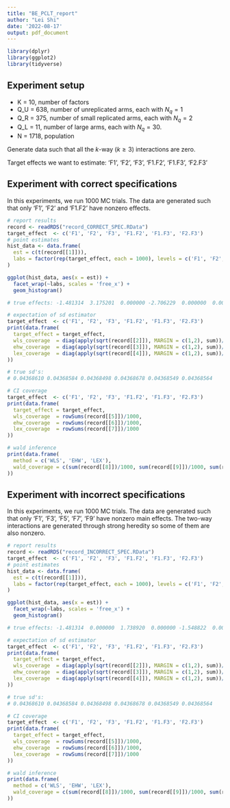 ```yaml
---
title: "BE_PCLT_report"
author: "Lei Shi"
date: '2022-08-17'
output: pdf_document
---
```


```r
library(dplyr)
library(ggplot2)
library(tidyverse)
```


## Experiment setup

- K = 10, number of factors
- Q_U = 638, number of unreplicated arms, each with $N_q = 1$
- Q_R = 375, number of small replicated arms, each with $N_q = 2$
- Q_L = 11, number of large arms, each with $N_q = 30$.
- N = 1718, population

Generate data such that all the $k$-way ($k\ge 3$) interactions are zero.

Target effects we want to estimate: 'F1', 'F2', 'F3', 'F1.F2', 'F1.F3', 'F2.F3'


## Experiment with correct specifications

In this experiments, we run 1000 MC trials. The data are generated such that only 'F1', 'F2' and 'F1.F2' have nonzero effects.


```r
# report results
record <- readRDS("record_CORRECT_SPEC.RData")
target_effect  <- c('F1', 'F2', 'F3', 'F1.F2', 'F1.F3', 'F2.F3')
# point estimates
hist_data <- data.frame(
  est = c(t(record[[1]])),
  labs = factor(rep(target_effect, each = 1000), levels = c('F1', 'F2', 'F3', 'F1.F2', 'F1.F3', 'F2.F3'))
)

ggplot(hist_data, aes(x = est)) + 
  facet_wrap(~labs, scales = 'free_x') +
  geom_histogram()

# true effects: -1.481314  3.175201  0.000000 -2.706229  0.000000  0.000000
```

```r
# expectation of sd estimator
target_effect  <- c('F1', 'F2', 'F3', 'F1.F2', 'F1.F3', 'F2.F3')
print(data.frame(
  target_effect = target_effect,
  wls_coverage  = diag(apply(sqrt(record[[2]]), MARGIN = c(1,2), sum))/1000,
  ehw_coverage  = diag(apply(sqrt(record[[3]]), MARGIN = c(1,2), sum))/1000,
  lex_coverage  = diag(apply(sqrt(record[[4]]), MARGIN = c(1,2), sum))/1000
))

# true sd's:
# 0.04368610 0.04368584 0.04368498 0.04368678 0.04368549 0.04368564
```



```r
# CI coverage
target_effect  <- c('F1', 'F2', 'F3', 'F1.F2', 'F1.F3', 'F2.F3')
print(data.frame(
  target_effect = target_effect,
  wls_coverage  = rowSums(record[[5]])/1000,
  ehw_coverage  = rowSums(record[[6]])/1000,
  lex_coverage  = rowSums(record[[7]])/1000
))

```


```r
# wald inference
print(data.frame(
  method = c('WLS', 'EHW', 'LEX'),
  wald_coverage = c(sum(record[[8]])/1000, sum(record[[9]])/1000, sum(record[[10]])/1000)
))
```




## Experiment with incorrect specifications

In this experiments, we run 1000 MC trials. The data are generated such that only 'F1', 'F3', 'F5', 'F7', 'F9' have nonzero main effects. The two-way interactions are generated through strong heredity so some of them are also nonzero.

```r
# report results
record <- readRDS("record_INCORRECT_SPEC.RData")
target_effect  <- c('F1', 'F2', 'F3', 'F1.F2', 'F1.F3', 'F2.F3')
# point estimates
hist_data <- data.frame(
  est = c(t(record[[1]])),
  labs = factor(rep(target_effect, each = 1000), levels = c('F1', 'F2', 'F3', 'F1.F2', 'F1.F3', 'F2.F3'))
)

ggplot(hist_data, aes(x = est)) + 
  facet_wrap(~labs, scales = 'free_x') +
  geom_histogram()

# true effects: -1.481314  0.000000  1.738920  0.000000 -1.548822  0.000000
```

```r
# expectation of sd estimator
target_effect  <- c('F1', 'F2', 'F3', 'F1.F2', 'F1.F3', 'F2.F3')
print(data.frame(
  target_effect = target_effect,
  wls_coverage  = diag(apply(sqrt(record[[2]]), MARGIN = c(1,2), sum))/1000,
  ehw_coverage  = diag(apply(sqrt(record[[3]]), MARGIN = c(1,2), sum))/1000,
  lex_coverage  = diag(apply(sqrt(record[[4]]), MARGIN = c(1,2), sum))/1000
))

# true sd's:
# 0.04368610 0.04368584 0.04368498 0.04368678 0.04368549 0.04368564 
```



```r
# CI coverage
target_effect  <- c('F1', 'F2', 'F3', 'F1.F2', 'F1.F3', 'F2.F3')
print(data.frame(
  target_effect = target_effect,
  wls_coverage  = rowSums(record[[5]])/1000,
  ehw_coverage  = rowSums(record[[6]])/1000,
  lex_coverage  = rowSums(record[[7]])/1000
))

```


```r
# wald inference
print(data.frame(
  method = c('WLS', 'EHW', 'LEX'),
  wald_coverage = c(sum(record[[8]])/1000, sum(record[[9]])/1000, sum(record[[10]])/1000)
))
```